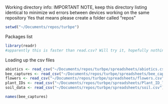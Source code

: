 Working directory info: IMPORTANT NOTE, keep this directory listing identical
to minimize wd errors between devices working on the same repository
  Yes that means please create a folder called "repos"
```r
setwd("~/Documents/repos/turbpe")
```

Packages list
```r
library(readr)
#apparently this is faster than read.csv? Will try it, hopefully nothing breaks


```

Loading up the csv files
```r
abiotics <- read_csv("~/Documents/repos/turbpe/spreadsheets/abiotics.csv")
bee_captures <- read_csv("~/Documents/repos/turbpe/spreadsheets/bee_captures.csv")
flowers <- read_csv("~/Documents/repos/turbpe/spreadsheets/flowers.csv")
plant_IDs <- read_csv("~/Documents/repos/turbpe/spreadsheets/Plant_ID_list.csv")
soil_data <- read_csv("~/Documents/repos/turbpe/spreadsheets/soil.csv")
```

```r
names(bee_captures)
```

